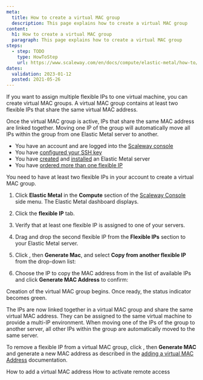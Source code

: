 ```yaml
---
meta:
  title: How to create a virtual MAC group
  description: This page explains how to create a virtual MAC group
content:
  h1: How to create a virtual MAC group
  paragraph: This page explains how to create a virtual MAC group
steps:
  - step: TODO
    type: HowToStep
    url: https://www.scaleway.com/en/docs/compute/elastic-metal/how-to/create-virtual-mac-group/
dates:
  validation: 2023-01-12
  posted: 2021-05-26
---
```


If you want to assign multiple flexible IPs to one virtual machine, you can create virtual MAC groups. A virtual MAC group contains at least two flexible IPs that share the same virtual MAC address.

Once the virtual MAC group is active, IPs that share the same MAC address are linked together. Moving one IP of the group will automatically move all IPs within the group from one Elastic Metal server to another.

<Message type="requirement">

- You have an account and are logged into the [Scaleway console](https://console.scaleway.com) 
- You have [configured your SSH key](/console/my-project/how-to/create-ssh-key)
- You have [created](/compute/elastic-metal/how-to/create-server) and [installed](/compute/elastic-metal/how-to/install-server) an Elastic Metal server
- You have [ordered more than one flexible IP](/compute/elastic-metal/how-to/order-flexible-ip)

</Message>

<Message type="note">

You need to have at least two flexible IPs in your account to create a virtual MAC group.

</Message>

1. Click **Elastic Metal** in the **Compute** section of the [Scaleway Console](https://console.scaleway.com) side menu. The Elastic Metal dashboard displays.
2. Click the **flexible IP** tab.
3. Verify that at least one flexible IP is assigned to one of your servers.
4. Drag and drop the second flexible IP from the **Flexible IPs** section to your Elastic Metal server.
5. Click <Icon name="more" />, then **Generate Mac**, and select **Copy from another flexible IP** from the drop-down list:

    <Lightbox src="assets/scaleway-flexible_copy_mac.webp" alt="" />
6. Choose the IP to copy the MAC address from in the list of available IPs and click **Generate MAC Address** to confirm:

    <Lightbox src="assets/scaleway-flexible_copy_from_ip.webp" alt="" />

Creation of the virtual MAC group begins. Once ready, the status indicator becomes green.

The IPs are now linked together in a virtual MAC group and share the same virtual MAC address. They can be assigned to the same virtual machine to provide a multi-IP environment.
When moving one of the IPs of the group to another server, all other IPs within the group are automatically moved to the same server.

To remove a flexible IP from a virtual MAC group, click <Icon name="more" />, then **Generate MAC** and generate a new MAC address as described in the [adding a virtual MAC Address](/compute/elastic-metal/how-to/add-virtual-mac-address/) documentation.

<Navigation title="See Also">
  <PreviousButton to="/compute/elastic-metal/how-to/add-virtual-mac-address/">How to add a virtual MAC address</PreviousButton>
  <NextButton to="/compute/elastic-metal/how-to/activate-remote-access/">How to activate remote access</NextButton>
</Navigation>
